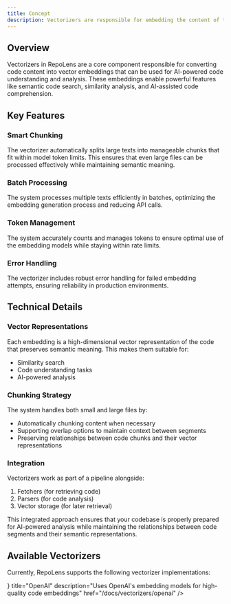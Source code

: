 ```yaml
---
title: Concept
description: Vectorizers are responsible for embedding the content of the repository
---
```


## Overview

Vectorizers in RepoLens are a core component responsible for converting code content into vector embeddings that can be used for AI-powered code understanding and analysis. These embeddings enable powerful features like semantic code search, similarity analysis, and AI-assisted code comprehension.

## Key Features

### Smart Chunking

The vectorizer automatically splits large texts into manageable chunks that fit within model token limits. This ensures that even large files can be processed effectively while maintaining semantic meaning.

### Batch Processing

The system processes multiple texts efficiently in batches, optimizing the embedding generation process and reducing API calls.

### Token Management

The system accurately counts and manages tokens to ensure optimal use of the embedding models while staying within rate limits.

### Error Handling

The vectorizer includes robust error handling for failed embedding attempts, ensuring reliability in production environments.

## Technical Details

### Vector Representations

Each embedding is a high-dimensional vector representation of the code that preserves semantic meaning. This makes them suitable for:

- Similarity search
- Code understanding tasks
- AI-powered analysis

### Chunking Strategy

The system handles both small and large files by:

- Automatically chunking content when necessary
- Supporting overlap options to maintain context between segments
- Preserving relationships between code chunks and their vector representations

### Integration

Vectorizers work as part of a pipeline alongside:

1. Fetchers (for retrieving code)
2. Parsers (for code analysis)
3. Vector storage (for later retrieval)

This integrated approach ensures that your codebase is properly prepared for AI-powered analysis while maintaining the relationships between code segments and their semantic representations.

## Available Vectorizers

Currently, RepoLens supports the following vectorizer implementations:

<Cards>
  <Card
    icon={<Icon icon="meteor-icons:openai" className="text-white" />}
    title="OpenAI"
    description="Uses OpenAI's embedding models for high-quality code embeddings"
    href="/docs/vectorizers/openai"
  />
</Cards>
